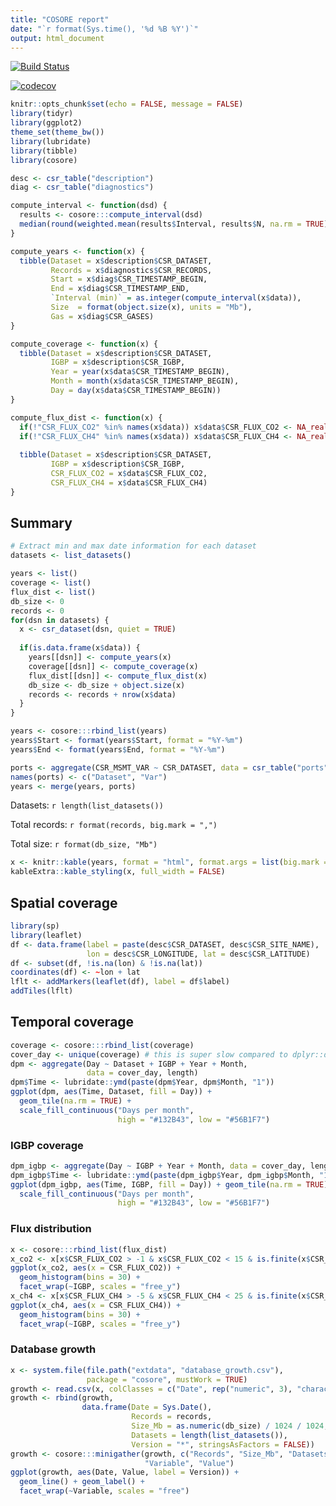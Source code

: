 ```yaml
---
title: "COSORE report"
date: "`r format(Sys.time(), '%d %B %Y')`"
output: html_document
---
```

[![Build Status](https://travis-ci.org/bpbond/cosore.svg?branch=master)](https://travis-ci.org/bpbond/cosore) 

[![codecov](https://codecov.io/gh/bpbond/cosore/branch/master/graph/badge.svg)](https://codecov.io/gh/bpbond/cosore)

```r
knitr::opts_chunk$set(echo = FALSE, message = FALSE)
library(tidyr)
library(ggplot2)
theme_set(theme_bw())
library(lubridate)
library(tibble)
library(cosore)

desc <- csr_table("description")
diag <- csr_table("diagnostics")

compute_interval <- function(dsd) {
  results <- cosore:::compute_interval(dsd)
  median(round(weighted.mean(results$Interval, results$N, na.rm = TRUE), 0))
}

compute_years <- function(x) {
  tibble(Dataset = x$description$CSR_DATASET,
         Records = x$diagnostics$CSR_RECORDS,
         Start = x$diag$CSR_TIMESTAMP_BEGIN,
         End = x$diag$CSR_TIMESTAMP_END,
         `Interval (min)` = as.integer(compute_interval(x$data)),
         Size  = format(object.size(x), units = "Mb"),
         Gas = x$diag$CSR_GASES)
}

compute_coverage <- function(x) {
  tibble(Dataset = x$description$CSR_DATASET,
         IGBP = x$description$CSR_IGBP,
         Year = year(x$data$CSR_TIMESTAMP_BEGIN), 
         Month = month(x$data$CSR_TIMESTAMP_BEGIN),
         Day = day(x$data$CSR_TIMESTAMP_BEGIN))
}

compute_flux_dist <- function(x) {
  if(!"CSR_FLUX_CO2" %in% names(x$data)) x$data$CSR_FLUX_CO2 <- NA_real_
  if(!"CSR_FLUX_CH4" %in% names(x$data)) x$data$CSR_FLUX_CH4 <- NA_real_
  
  tibble(Dataset = x$description$CSR_DATASET,
         IGBP = x$description$CSR_IGBP,
         CSR_FLUX_CO2 = x$data$CSR_FLUX_CO2,
         CSR_FLUX_CH4 = x$data$CSR_FLUX_CH4)
}
```

## Summary

```r
# Extract min and max date information for each dataset
datasets <- list_datasets()

years <- list()
coverage <- list()
flux_dist <- list()
db_size <- 0
records <- 0
for(dsn in datasets) {
  x <- csr_dataset(dsn, quiet = TRUE)
  
  if(is.data.frame(x$data)) {
    years[[dsn]] <- compute_years(x)
    coverage[[dsn]] <- compute_coverage(x)
    flux_dist[[dsn]] <- compute_flux_dist(x)
    db_size <- db_size + object.size(x)
    records <- records + nrow(x$data)
  }
}

years <- cosore:::rbind_list(years)
years$Start <- format(years$Start, format = "%Y-%m")
years$End <- format(years$End, format = "%Y-%m")

ports <- aggregate(CSR_MSMT_VAR ~ CSR_DATASET, data = csr_table("ports"), FUN = function(x) paste(unique(x), collapse = ", "))
names(ports) <- c("Dataset", "Var")
years <- merge(years, ports)
```

Datasets: `r length(list_datasets())`

Total records: `r format(records, big.mark = ",")`

Total size: `r format(db_size, "Mb")`

```r
x <- knitr::kable(years, format = "html", format.args = list(big.mark = ',')) 
kableExtra::kable_styling(x, full_width = FALSE)
```

## Spatial coverage

```r
library(sp)
library(leaflet)
df <- data.frame(label = paste(desc$CSR_DATASET, desc$CSR_SITE_NAME),
                 lon = desc$CSR_LONGITUDE, lat = desc$CSR_LATITUDE)
df <- subset(df, !is.na(lon) & !is.na(lat))
coordinates(df) <- ~lon + lat
lflt <- addMarkers(leaflet(df), label = df$label)
addTiles(lflt)
```

## Temporal coverage

```r
coverage <- cosore:::rbind_list(coverage)
cover_day <- unique(coverage) # this is super slow compared to dplyr::distinct!
dpm <- aggregate(Day ~ Dataset + IGBP + Year + Month, 
                 data = cover_day, length)
dpm$Time <- lubridate::ymd(paste(dpm$Year, dpm$Month, "1"))
ggplot(dpm, aes(Time, Dataset, fill = Day)) + 
  geom_tile(na.rm = TRUE) +
  scale_fill_continuous("Days per month",
                        high = "#132B43", low = "#56B1F7")
```

### IGBP coverage

```r
dpm_igbp <- aggregate(Day ~ IGBP + Year + Month, data = cover_day, length)
dpm_igbp$Time <- lubridate::ymd(paste(dpm_igbp$Year, dpm_igbp$Month, "1"))
ggplot(dpm_igbp, aes(Time, IGBP, fill = Day)) + geom_tile(na.rm = TRUE) +
  scale_fill_continuous("Days per month",
                        high = "#132B43", low = "#56B1F7")
```

### Flux distribution

```r
x <- cosore:::rbind_list(flux_dist)
x_co2 <- x[x$CSR_FLUX_CO2 > -1 & x$CSR_FLUX_CO2 < 15 & is.finite(x$CSR_FLUX_CO2),]
ggplot(x_co2, aes(x = CSR_FLUX_CO2)) + 
  geom_histogram(bins = 30) +
  facet_wrap(~IGBP, scales = "free_y") 
x_ch4 <- x[x$CSR_FLUX_CH4 > -5 & x$CSR_FLUX_CH4 < 25 & is.finite(x$CSR_FLUX_CH4),]
ggplot(x_ch4, aes(x = CSR_FLUX_CH4)) + 
  geom_histogram(bins = 30) +
  facet_wrap(~IGBP, scales = "free_y")
```

### Database growth

```r
x <- system.file(file.path("extdata", "database_growth.csv"), 
                 package = "cosore", mustWork = TRUE)
growth <- read.csv(x, colClasses = c("Date", rep("numeric", 3), "character"))
growth <- rbind(growth,
                data.frame(Date = Sys.Date(),
                           Records = records,
                           Size_Mb = as.numeric(db_size) / 1024 / 1024,
                           Datasets = length(list_datasets()),
                           Version = "*", stringsAsFactors = FALSE))
growth <- cosore:::minigather(growth, c("Records", "Size_Mb", "Datasets"), 
                              "Variable", "Value")
ggplot(growth, aes(Date, Value, label = Version)) + 
  geom_line() + geom_label() + 
  facet_wrap(~Variable, scales = "free")
```
